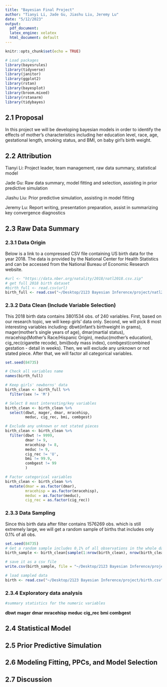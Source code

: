 ```yaml
---
title: "Bayesian Final Project"
author: "Tianyi Li, Jade Gu, Jiashu Liu, Jeremy Lu"
date: "5/12/2023"
output: 
  pdf_document:
  latex_engine: xelatex
  html_document: default
---
```


```r
knitr::opts_chunk$set(echo = TRUE)
```

```r
# Load packages
library(bayesrules)
library(tidyverse)
library(janitor)
library(ggplot2)
library(rstan)
library(bayesplot)
library(broom.mixed)
library(rstanarm)
library(tidybayes)
```

## 2.1 Proposal

In this project we will be developing bayesian models in order to identify the effects of mother's characteristics including her education level, race, age, gestational length, smoking status, and BMI, on baby girl's birth weight.

## 2.2 Attribution 

Tianyi Li: Project leader, team management, raw data summary, statistical model

Jade Gu: Raw data summary, model fitting and selection, assisting in prior predictive simulation

Jiashu Liu: Prior predictive simulation, assisting in model fitting

Jeremy Lu: Report writing, presentation preparation, assist in summarizing key convergence diagnostics 


## 2.3 Raw Data Summary

### 2.3.1 Data Origin

Below is a link to a compressed CSV file containing US birth data for the year 2018. The data is provided by the National Center for Health Statistics and can be accessed from the National Bureau of Economic Research website. 

```r
#url <- "https://data.nber.org/natality/2018/natl2018.csv.zip"
# get full 2018 birth dataset
#birth_full <- read.csv(url)
birth_full <- read.csv("~/Desktop/2123 Bayesian Inference/project/natl2018us.csv")
```

### 2.3.2 Data Clean (Include Variable Selection)

This 2018 birth data contains 3801534 obs. of 240 variables. First, based on our research topic, we will keep girls' data only. Second, we will pick 8 most interesting variables including: dbwt(infant's birthweight in grams), mager(mother's single years of age), dmar(martial status), mracehisp(Mother’s Race/Hispanic Origin), meduc(mother's education), cig_rec(cigarette recode), bmi(body mass index), combgest(combined gestation - detail in weeks). Then, we will exclude any unknown or not stated piece. After that, we will factor all categorical variables.

```r
set.seed(84735)

# Check all variables name
names(birth_full)

# Keep girls' newborns' data
birth_clean <- birth_full %>% 
  filter(sex != 'M')

# Select 8 most interesting/key variables
birth_clean <- birth_clean %>% 
  select(dbwt, mager, dmar, mracehisp, 
         meduc, cig_rec, bmi, combgest)

# Exclude any unknown or not stated pieces
birth_clean <- birth_clean %>% 
  filter(dbwt != 9999, 
         dmar != 9,
         mracehisp != 8,
         meduc != 9, 
         cig_rec != 'U', 
         bmi != 99.9, 
         combgest != 99
         )

# Factor categorical variables
birth_clean <- birth_clean %>% 
  mutate(dmar = as.factor(dmar),
         mracehisp = as.factor(mracehisp), 
         meduc = as.factor(meduc), 
         cig_rec = as.factor(cig_rec))
```

### 2.3.3 Data Sampling

Since this birth data after filter contains 1576269 obs. which is still extremely large, we will get a random sample of births that includes only 0.1% of all obs.

```r
set.seed(84735)
# Get a random sample includes 0.1% of all observations in the whole dataset
birth_sample <- birth_clean[sample(1:nrow(birth_clean), nrow(birth_clean)*0.001),]

# save it as a csv file
write.csv(birth_sample, file = "~/Desktop/2123 Bayesian Inference/project/birth.csv", row.names = FALSE)
```

```r
# load sampled data
birth <- read.csv("~/Desktop/2123 Bayesian Inference/project/birth.csv")
```

### 2.3.4 Exploratory data analysis
```r
#summary statistics for the numeric variables
```
**dbwt**
**mager**
**dmar**
**mracehisp**
**meduc**
**cig_rec**
**bmi**
**combgest**


## 2.4 Statistical Model
## 2.5 Prior Predictive Simulation
## 2.6 Modeling Fitting, PPCs, and Model Selection
## 2.7 Discussion

